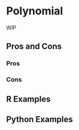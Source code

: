 # Polynomial {#sec-numeric-binning}

WIP

## Pros and Cons

### Pros

### Cons

## R Examples

## Python Examples

